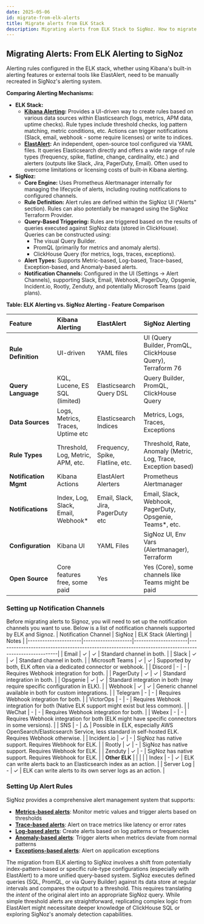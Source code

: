 ```yaml
---
date: 2025-05-06
id: migrate-from-elk-alerts
title: Migrate alerts from ELK Stack
description: Migrating alerts from ELK Stack to SigNoz. How to migrate alerts from ELK to SigNoz.
---
```

## **Migrating Alerts: From ELK Alerting to SigNoz**

Alerting rules configured in the ELK stack, whether using Kibana's built-in alerting features or external tools like ElastAlert, need to be manually recreated in SigNoz's alerting system.

**Comparing Alerting Mechanisms:**

* **ELK Stack:**  
  * **[Kibana Alerting](https://www.elastic.co/kibana/alerting):** Provides a UI-driven way to create rules based on various data sources within Elasticsearch (logs, metrics, APM data, uptime checks). Rule types include threshold checks, log pattern matching, metric conditions, etc. Actions can trigger notifications (Slack, email, webhook \- some require licenses) or write to indices.
  * **[ElastAlert](https://elastalert.readthedocs.io/en/latest/):** An independent, open-source tool configured via YAML files. It queries Elasticsearch directly and offers a wide range of rule types (frequency, spike, flatline, change, cardinality, etc.) and alerters (outputs like Slack, Jira, PagerDuty, Email). Often used to overcome limitations or licensing costs of built-in Kibana alerting.
* **SigNoz:**  
  * **Core Engine:** Uses Prometheus Alertmanager internally for managing the lifecycle of alerts, including routing notifications to configured channels.
  * **Rule Definition:** Alert rules are defined within the SigNoz UI ("Alerts" section). Rules can also potentially be managed using the SigNoz Terraform Provider.
  * **Query-Based Triggering:** Rules are triggered based on the results of queries executed against SigNoz data (stored in ClickHouse). Queries can be constructed using:
    * The visual Query Builder.
    * PromQL (primarily for metrics and anomaly alerts).
    * ClickHouse Query (for metrics, logs, traces, exceptions).
  * **Alert Types:** Supports Metric-based, Log-based, Trace-based, Exception-based, and Anomaly-based alerts.
  * **Notification Channels:** Configured in the UI (Settings \-\> Alert Channels), supporting Slack, Email, Webhook, PagerDuty, Opsgenie, Incident.io, Rootly, Zenduty, and potentially Microsoft Teams (paid plans).

**Table: ELK Alerting vs. SigNoz Alerting \- Feature Comparison**

| Feature | Kibana Alerting | ElastAlert | SigNoz Alerting |
| :---- | :---- | :---- | :---- |
| **Rule Definition** | UI-driven | YAML files | UI (Query Builder, PromQL, ClickHouse Query), Terraform 76 |
| **Query Language** | KQL, Lucene, ES SQL (limited) | Elasticsearch Query DSL | Query Builder, PromQL, ClickHouse Query |
| **Data Sources** | Logs, Metrics, Traces, Uptime etc | Elasticsearch Indices | Metrics, Logs, Traces, Exceptions |
| **Rule Types** | Threshold, Log, Metric, APM, etc. | Frequency, Spike, Flatline, etc. | Threshold, Rate, Anomaly (Metric, Log, Trace, Exception based) |
| **Notification Mgmt** | Kibana Actions | ElastAlert Alerters | Prometheus Alertmanager |
| **Notifications** | Index, Log, Slack, Email, Webhook\* | Email, Slack, Jira, PagerDuty etc | Email, Slack, Webhook, PagerDuty, Opsgenie, Teams\*, etc. |
| **Configuration** | Kibana UI | YAML Files | SigNoz UI, Env Vars (Alertmanager), Terraform |
| **Open Source** | Core features free, some paid | Yes | Yes (Core), some channels like Teams might be paid |

### Setting up Notification Channels

Before migrating alerts to Signoz, you will need to set up the notification channels you want to use. Below is a list of notification channels supported by ELK and Signoz.
| Notification Channel | SigNoz             | ELK Stack (Alerting) | Notes                                                                                                |
|----------------------|--------------------|----------------------|------------------------------------------------------------------------------------------------------|
| Email                | ✓                  | ✓                    | Standard channel in both.                                                                            |
| Slack                | ✓                  | ✓                    | Standard channel in both.                                                                            |
| Microsoft Teams      | ✓                  | ✓                    | Supported by both, ELK often via a dedicated connector or webhook.                                   |
| Discord              | -                  | -                    | Requires Webhook integration for both.                                                               |
| PagerDuty            | ✓                  | ✓                    | Standard integration in both.                                                                        |
| Opsgenie             | ✓                  | ✓                    | Standard integration in both (may require specific configuration in ELK).                            |
| Webhook              | ✓                  | ✓                    | Generic channel available in both for custom integrations.                                           |
| Telegram             | -                  | -                    | Requires Webhook integration for both.                                                               |
| VictorOps            | -                  | -                    | Requires Webhook integration for both (Native ELK support might exist but less common).             |
| WeChat               | -                  | -                    | Requires Webhook integration for both.                                                               |
| Webex                | -                  | -                    | Requires Webhook integration for both (ELK might have specific connectors in some versions).          |
| SNS                  | -                  | △                    | Possible in ELK, especially AWS OpenSearch/Elasticsearch Service, less standard in self-hosted ELK. Requires Webhook otherwise. |
| Incident.io          | ✓                  | -                    | SigNoz has native support. Requires Webhook for ELK.                                                 |
| Rootly               | ✓                  | -                    | SigNoz has native support. Requires Webhook for ELK.                                                 |
| Zenduty              | ✓                  | -                    | SigNoz has native support. Requires Webhook for ELK.                                                 |
| **Other ELK**        |                    |                      |                                                                                                      |
| Index                | -                  | ✓                    | ELK can write alerts back to an Elasticsearch index as an action.                                    |
| Server Log           | -                  | ✓                    | ELK can write alerts to its own server logs as an action.                                            |


### Setting Up Alert Rules

SigNoz provides a comprehensive alert management system that supports:

- **[Metrics-based alerts](/docs/alerts-management/metrics-based-alerts/)**: Monitor metric values and trigger alerts based on thresholds
- **[Trace-based alerts](/docs/alerts-management/trace-based-alerts/)**: Alert on trace metrics like latency or error rates
- **[Log-based alerts](/docs/alerts-management/log-based-alerts/)**: Create alerts based on log patterns or frequencies
- **[Anomaly-based alerts](/docs/alerts-management/anomaly-based-alerts/)**: Trigger alerts when metrics deviate from normal patterns
- **[Exceptions-based alerts](/docs/alerts-management/exceptions-based-alerts/)**: Alert on application exceptions


The migration from ELK alerting to SigNoz involves a shift from potentially index-pattern-based or specific rule-type configurations (especially with ElastAlert) to a more unified query-based system. SigNoz executes defined queries (SQL, PromQL, or via Query Builder) against its data store at regular intervals and compares the output to a threshold. This requires translating the *intent* of the original alert into an appropriate SigNoz query. While simple threshold alerts are straightforward, replicating complex logic from ElastAlert might necessitate deeper knowledge of ClickHouse SQL or exploring SigNoz's anomaly detection capabilities.
